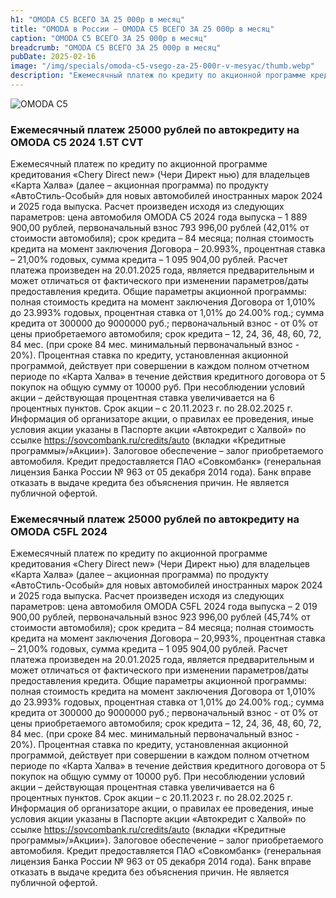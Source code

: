 ```yaml
---
h1: "OMODA C5 ВСЕГО ЗА 25 000р в месяц"
title: "OMODA в России — OMODA C5 ВСЕГО ЗА 25 000р в месяц"
caption: "OMODA C5 ВСЕГО ЗА 25 000р в месяц"
breadcrumb: "OMODA C5 ВСЕГО ЗА 25 000р в месяц"
pubDate: 2025-02-16
image: "/img/specials/omoda-c5-vsego-za-25-000r-v-mesyac/thumb.webp"
description: "Ежемесячный платеж по кредиту по акционной программе кредитования «Chery Direct new» (Чери Директ нью) для владельцев «Карта Халва» (далее – акционная программа) по продукту «АвтоСтиль-Особый» для новых автомобилей иностранных марок 2023 и 2024 года выпуска."
---
```



<picture>
	<img src="/img/specials/omoda-c5-vsego-za-25-000r-v-mesyac/1.webp" class="w-full mb-10" alt="OMODA C5" />
</picture>

### **Ежемесячный платеж 25000 рублей по автокредиту на OMODA C5 2024 1.5T CVT**

Ежемесячный платеж по кредиту по акционной программе кредитования «Chery Direct new» (Чери Директ нью) для владельцев «Карта Халва» (далее – акционная программа) по продукту «АвтоСтиль-Особый» для новых автомобилей иностранных марок 2024 и 2025 года выпуска. Расчет произведен исходя из следующих параметров: цена автомобиля OMODA C5 2024 года выпуска – 1 889 900,00 рублей, первоначальный взнос 793 996,00 рублей (42,01% от стоимости автомобиля); срок кредита – 84 месяца; полная стоимость кредита на момент заключения Договора – 20.993%, процентная ставка – 21,00% годовых, сумма кредита – 1 095 904,00 рублей. Расчет платежа произведен на 20.01.2025 года, является предварительным и может отличаться от фактического при изменении параметров/даты предоставления кредита. Общие параметры акционной программы: полная стоимость кредита на момент заключения Договора от 1,010% до 23.993% годовых, процентная ставка от 1,01% до 24.00% год.; сумма кредита от 300000 до 9000000 руб.; первоначальный взнос - от 0% от цены приобретаемого автомобиля; срок кредита – 12, 24, 36, 48, 60, 72, 84 мес. (при сроке 84 мес. минимальный первоначальный взнос - 20%). Процентная ставка по кредиту, установленная акционной программой, действует при совершении в каждом полном отчетном периоде по «Карта Халва» в течение действия кредитного договора от 5 покупок на общую сумму от 10000 руб. При несоблюдении условий акции – действующая процентная ставка увеличивается на 6 процентных пунктов. Срок акции – с 20.11.2023 г. по 28.02.2025 г. Информация об организаторе акции, о правилах ее проведения, иные условия акции указаны в Паспорте акции «Автокредит с Халвой» по ссылке https://sovcombank.ru/credits/auto (вкладки «Кредитные программы»/»Акции»). Залоговое обеспечение – залог приобретаемого автомобиля. Кредит предоставляется ПАО «Совкомбанк» (генеральная лицензия Банка России № 963 от 05 декабря 2014 года). Банк вправе отказать в выдаче кредита без объяснения причин. Не является публичной офертой.

### **Ежемесячный платеж 25000 рублей по автокредиту на OMODA C5FL 2024**

Ежемесячный платеж по кредиту по акционной программе кредитования «Chery Direct new» (Чери Директ нью) для владельцев «Карта Халва» (далее – акционная программа) по продукту «АвтоСтиль-Особый» для новых автомобилей иностранных марок 2024 и 2025 года выпуска. Расчет произведен исходя из следующих параметров: цена автомобиля OMODA C5FL 2024 года выпуска – 2 019 900,00 рублей, первоначальный взнос 923 996,00 рублей (45,74% от стоимости автомобиля); срок кредита – 84 месяца; полная стоимость кредита на момент заключения Договора – 20,993%, процентная ставка – 21,00% годовых, сумма кредита – 1 095 904,00 рублей. Расчет платежа произведен на 20.01.2025 года, является предварительным и может отличаться от фактического при изменении параметров/даты предоставления кредита. Общие параметры акционной программы: полная стоимость кредита на момент заключения Договора от 1,010% до 23.993% годовых, процентная ставка от 1,01% до 24.00% год.; сумма кредита от 300000 до 9000000 руб.; первоначальный взнос - от 0% от цены приобретаемого автомобиля; срок кредита – 12, 24, 36, 48, 60, 72, 84 мес. (при сроке 84 мес. минимальный первоначальный взнос - 20%). Процентная ставка по кредиту, установленная акционной программой, действует при совершении в каждом полном отчетном периоде по «Карта Халва» в течение действия кредитного договора от 5 покупок на общую сумму от 10000 руб. При несоблюдении условий акции – действующая процентная ставка увеличивается на 6 процентных пунктов. Срок акции – с 20.11.2023 г. по 28.02.2025 г. Информация об организаторе акции, о правилах ее проведения, иные условия акции указаны в Паспорте акции «Автокредит с Халвой» по ссылке https://sovcombank.ru/credits/auto (вкладки «Кредитные программы»/»Акции»). Залоговое обеспечение – залог приобретаемого автомобиля. Кредит предоставляется ПАО «Совкомбанк» (генеральная лицензия Банка России № 963 от 05 декабря 2014 года). Банк вправе отказать в выдаче кредита без объяснения причин. Не является публичной офертой.

<SpecialSalonsInfo dataFormName="Узнать подробнее. OMODA C5 ВСЕГО ЗА 25 000р в месяц" />